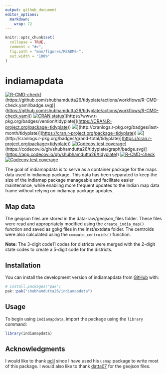 ```yaml
---
output: github_document
editor_options: 
  markdown: 
    wrap: 72
---
```


<!-- README.md is generated from README.Rmd. Please edit that file -->

```r
knitr::opts_chunk$set(
  collapse = TRUE,
  comment = "#>",
  fig.path = "man/figures/README-",
  out.width = "100%"
)
```

# indiamapdata

<!-- badges: start -->

[![R-CMD-check](%5Bhttps://github.com/shubhamdutta26/tidyplate/actions/workflows/R-CMD-check.yaml/badge.svg)](https://github.com/shubhamdutta26/tidyplate/actions/workflows/R-CMD-check.yaml)](https://github.com/shubhamdutta26/tidyplate/actions/workflows/R-CMD-check.yaml/badge.svg)](<https://github.com/shubhamdutta26/tidyplate/actions/workflows/R-CMD-check.yaml>))
[![CRAN
status](%5Bhttps://www.r-pkg.org/badges/version/tidyplate)](https://CRAN.R-project.org/package=tidyplate)](https://www.r-pkg.org/badges/version/tidyplate)](<https://CRAN.R-project.org/package=tidyplate>))
[![](%5Bhttp://cranlogs.r-pkg.org/badges/last-month/tidyplate)](https://cran.r-project.org/package=tidyplate)](http://cranlogs.r-pkg.org/badges/last-month/tidyplate)](<https://cran.r-project.org/package=tidyplate>))
[![](%5Bhttp://cranlogs.r-pkg.org/badges/grand-total/tidyplate)](https://cran.r-project.org/package=tidyplate)](http://cranlogs.r-pkg.org/badges/grand-total/tidyplate)](<https://cran.r-project.org/package=tidyplate>))
[![Codecov test
coverage](%5Bhttps://codecov.io/gh/shubhamdutta26/tidyplate/graph/badge.svg)](https://app.codecov.io/gh/shubhamdutta26/tidyplate)](https://codecov.io/gh/shubhamdutta26/tidyplate/graph/badge.svg)](<https://app.codecov.io/gh/shubhamdutta26/tidyplate>))
[![R-CMD-check](https://github.com/shubhamdutta26/indiamapdata/actions/workflows/R-CMD-check.yaml/badge.svg)](https://github.com/shubhamdutta26/indiamapdata/actions/workflows/R-CMD-check.yaml)
[![Codecov test
coverage](https://codecov.io/gh/shubhamdutta26/indiamapdata/graph/badge.svg)](https://app.codecov.io/gh/shubhamdutta26/indiamapdata)

<!-- badges: end -->

The goal of indiamapdata is to serve as a container package for the maps
data used in indiamap package. This data has been separated to keep the
size of the indiamap package manageable and facilitate easier
maintenance, while enabling more frequent updates to the Indian map data
frame without relying on indiamap package updates.

## Map data

The geojson files are stored in the data-raw/geojson_files folder. These
files were read and appropriately modified using the
`create_india_map()` function and saved as gpkg files in the
inst/extdata folder. The centroids were also calculated using the
`compute_centroids()` function.

**Note:** The 3-digit code11 codes for districts were merged with the
2-digit state codes to create a 5-digit code for the districts.

## Installation

You can install the development version of indiamapdata from
[GitHub](https://github.com/) with:

``` r
# install.packages("pak")
pak::pak("shubhamdutta26/indiamapdata")
```

## Usage

To begin using `indiamapdata`, import the package using the `library`
command:

```r
library(indiamapdata)
```

## Acknowledgments

I would like to thank [pdil](https://github.com/pdil) since I have used
his `usmap` package to write most of this package. I would also like to
thank [datta07](https://github.com/datta07) for the geojson files.

